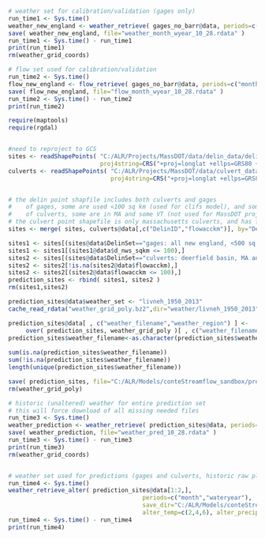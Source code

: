 ```r

```


```r

# weather set for calibration/validation (gages only)
run_time1 <- Sys.time()
weather_new_england <- weather_retrieve( gages_no_barr@data, periods=c("month","wateryear") )
save( weather_new_england, file="weather_month_wyear_10_28.rdata" )
run_time1 <- Sys.time() - run_time1
print(run_time1)
rm(weather_grid_coords)

# flow set used for calibration/validation
run_time2 <- Sys.time()
flow_new_england <- flow_retrieve( gages_no_barr@data, periods=c("month","wateryear") )
save( flow_new_england, file="flow_month_wyear_10_28.rdata" )
run_time2 <- Sys.time() - run_time2 
print(run_time2)


```

```r
require(maptools)
require(rgdal)


#need to reproject to GCS
sites <- readShapePoints( "C:/ALR/Projects/MassDOT/data/delin_data/delin_points_GCS_2_17_2015", 
                          proj4string=CRS("+proj=longlat +ellps=GRS80 +datum=NAD83 +no_defs +towgs84=0,0,0"))
culverts <- readShapePoints( "C:/ALR/Projects/MassDOT/data/culvert_data/culverts_flowacc_MA_DelinID_GCS", 
                             proj4string=CRS("+proj=longlat +ellps=GRS80 +datum=NAD83 +no_defs +towgs84=0,0,0"))


# the delin point shapfile includes both culverts and gages 
#    of gages, some are used <100 sq km (used for clifs model), and some larger which might be used by other models
#    of culverts, some are in MA and some VT (not used for MassDOT project)
# the culvert point shapefile is only massachusetts culverts, and has flowacc sq km values
sites <- merge( sites, culverts@data[,c("DelinID","flowacckm")], by="DelinID" )

sites1 <- sites[(sites@data$DelinSet=="gages: all new england, <500 sq km"),]
sites1 <- sites1[(sites1@data$d_nws_sqkm <= 100),]
sites2 <- sites[(sites@data$DelinSet=="culverts: deerfield basin, MA and VT, 2-17-2015"),]
sites2 <- sites2[!is.na(sites2@data$flowacckm),]
sites2 <- sites2[(sites2@data$flowacckm <= 100),]
prediction_sites <- rbind( sites1, sites2 )
rm(sites1,sites2)
```

```r

prediction_sites@data$weather_set <- "livneh_1950_2013"
cache_read_rdata("weather_grid_poly.bz2",dir="weather/livneh_1950_2013")

prediction_sites@data[ , c("weather_filename","weather_region") ] <- 
     over( prediction_sites, weather_grid_poly )[ , c("weather_filename","weather_region") ]
prediction_sites$weather_filename<-as.character(prediction_sites$weather_filename) 
     
sum(is.na(prediction_sites$weather_filename))
sum(!is.na(prediction_sites$weather_filename))
length(unique(prediction_sites$weather_filename))

save( prediction_sites, file="C:/ALR/Models/conteStreamflow_sandbox/prediction_sites.rdata" )
rm(weather_grid_poly)
```


```r

# historic (unaltered) weather for entire prediction set
# this will force download of all missing needed files
run_time3 <- Sys.time()
weather_prediction <- weather_retrieve( prediction_sites@data, periods=c("month","wateryear") )
save( weather_prediction, file="weather_pred_10_28.rdata" )
run_time3 <- Sys.time() - run_time3
print(run_time3)
rm(weather_grid_coords)


# weather set used for predictions (gages and culverts, historic raw plus altered)
run_time4 <- Sys.time()
weather_retrieve_alter( prediction_sites@data[1:2,],  
                                      periods=c("month","wateryear"), 
                                      save_dir="C:/ALR/Models/conteStreamflow_sandbox/altered_weather_10_28",  
                                      alter_temp=c(2,4,6), alter_precip=c(seq(from=2,to=20,by=2))  )
run_time4 <- Sys.time() - run_time4 
print(run_time4)

```

